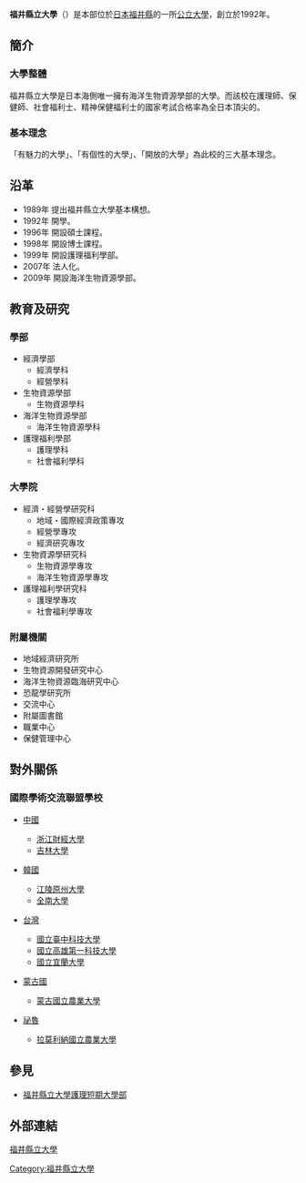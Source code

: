 {{unreferenced|time=2015-03-26T06:08:31+00:00}}
{{大学(日本) | 大学名称={{lang|ja|福井県立大学}}
| ふりがな   = ふくいけんりつだいがく
| 画像       = Fukui Prefectural University.jpg
| 画像説明   = 福井縣立大學
| 英称       = Fukui Prefectural University
| 大学设置年 = 1992年
| 创立年     = 1992年
| 学校类别   = [[公立大學|公立大學]]
| 设置者     = [[公立大學法人福井縣立大學|公立大學法人福井縣立大學]]
| 本部所在地 = {{JPN}}[[福井縣|福井縣]][[吉田郡|吉田郡]][[永平寺町|永平寺町]]松岡兼定島4-1-1
| 校园       = 福井 <br/> 小濱
| 学部       = 經濟學部 <br/> 生物資源學部 <br/> 海洋生物資源學部 <br/> 護理福利學部
| 研究科     = 經濟・經營學研究科 <br/> 生物資源學研究科 <br/> 護理福利學研究科
| 网站       = http://www.fpu.ac.jp/
}}
'''福井縣立大學'''（{{Lang-ja|福井県立大学／ふくいけんりつだいがく}}）是本部位於[[日本|日本]][[福井縣|福井縣]]的一所[[公立大學|公立大學]]，創立於1992年。

==簡介==
===大學整體===
福井縣立大學是日本海側唯一擁有海洋生物資源學部的大學。而該校在護理師、保健師、社會福利士、精神保健福利士的國家考試合格率為全日本頂尖的。

===基本理念===
「有魅力的大學」、「有個性的大學」、「開放的大學」為此校的三大基本理念。

==沿革==
*1989年 提出福井縣立大學基本構想。
*1992年 開學。
*1996年 開設碩士課程。
*1998年 開設博士課程。
*1999年 開設護理福利學部。
*2007年 法人化。
*2009年 開設海洋生物資源學部。

==教育及研究==
===學部===
*經濟學部
**經濟學科
**經營學科
*生物資源學部
**生物資源學科
*海洋生物資源學部
**海洋生物資源學科
*護理福利學部
**護理學科
**社會福利學科
===大學院===
*經濟・經營學研究科
**地域・國際經濟政策專攻
**經營學專攻
**經濟研究專攻
*生物資源學研究科
**生物資源學專攻
**海洋生物資源學專攻
*護理福利學研究科
**護理學專攻
**社會福利學專攻
===附屬機關===
*地域經濟研究所
*生物資源開發研究中心
*海洋生物資源臨海研究中心
*恐龍學研究所
*交流中心
*附屬圖書館
*職業中心
*保健管理中心

==對外關係==
===國際學術交流聯盟學校===
*{{flagicon|China}}[[中國|中國]]
**[[浙江財經大學|浙江財經大學]]
**[[吉林大學|吉林大學]]
*{{flagicon|South Korea}}[[韓國|韓國]]
**[[江陵原州大學|江陵原州大學]]
**[[全南大學|全南大學]]
*{{flagicon|Taiwan}}[[台灣|台灣]]
**[[國立臺中科技大學|國立臺中科技大學]]
**[[國立高雄第一科技大學|國立高雄第一科技大學]]
**[[國立宜蘭大學|國立宜蘭大學]]
*{{flagicon|Mongolia}}[[蒙古國|蒙古國]]
**[[蒙古國立農業大學|蒙古國立農業大學]]
*{{flagicon|Peru}}[[祕魯|祕魯]]
**[[拉莫利納國立農業大學|拉莫利納國立農業大學]]

==參見==
*[[福井縣立大學護理短期大學部|福井縣立大學護理短期大學部]]

==外部連結==
{{ja}}[http://www.fpu.ac.jp/ 福井縣立大學] {{Wayback|url=http://www.fpu.ac.jp/ |date=20210422143153 }}

{{日本公立大學}}
{{Authority control}}
[[Category:福井縣立大學|Category:福井縣立大學]]